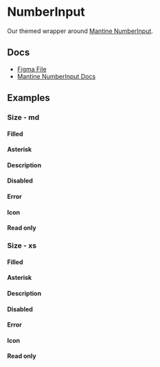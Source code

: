 
<Meta of={NumberInputStories} />

# NumberInput

Our themed wrapper around [Mantine NumberInput](https://v6.mantine.dev/core/number-input/).

## Docs

- [Figma File](https://www.figma.com/file/YWyb541aUHtYXJVPzyYSbg/Input-%2F-Numbers?type=design&node-id=1-96&mode=design&t=1bDfUrJc5alZmVpx-0)
- [Mantine NumberInput Docs](https://v6.mantine.dev/core/number-input/)

## Examples

<Canvas of={NumberInputStories.Default} />

### Size - md

<Canvas of={NumberInputStories.EmptyMd} />

#### Filled

<Canvas of={NumberInputStories.FilledMd} />

#### Asterisk

<Canvas of={NumberInputStories.AsteriskMd} />

#### Description

<Canvas of={NumberInputStories.DescriptionMd} />

#### Disabled

<Canvas of={NumberInputStories.DisabledMd} />

#### Error

<Canvas of={NumberInputStories.ErrorMd} />

#### Icon

<Canvas of={NumberInputStories.IconMd} />

#### Read only

<Canvas of={NumberInputStories.ReadOnlyMd} />

### Size - xs

<Canvas of={NumberInputStories.EmptyXs} />

#### Filled

<Canvas of={NumberInputStories.FilledXs} />

#### Asterisk

<Canvas of={NumberInputStories.AsteriskXs} />

#### Description

<Canvas of={NumberInputStories.DescriptionXs} />

#### Disabled

<Canvas of={NumberInputStories.DisabledXs} />

#### Error

<Canvas of={NumberInputStories.ErrorXs} />

#### Icon

<Canvas of={NumberInputStories.IconXs} />

#### Read only

<Canvas of={NumberInputStories.ReadOnlyXs} />

